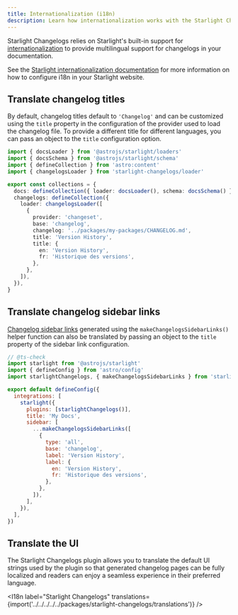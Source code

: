 ```yaml
---
title: Internationalization (i18n)
description: Learn how internationalization works with the Starlight Changelogs plugin.
---
```


Starlight Changelogs relies on Starlight's built-in support for [internationalization](https://starlight.astro.build/guides/i18n/) to provide multilingual support for changelogs in your documentation.

See the [Starlight internationalization documentation](https://starlight.astro.build/guides/i18n/) for more information on how to configure i18n in your Starlight website.

## Translate changelog titles

By default, changelog titles default to `'Changelog'` and can be customized using the `title` property in the configuration of the provider used to load the changelog file.
To provide a different title for different languages, you can pass an object to the `title` configuration option.

```ts title="src/content.config.ts" del={14} ins={15-18}
import { docsLoader } from '@astrojs/starlight/loaders'
import { docsSchema } from '@astrojs/starlight/schema'
import { defineCollection } from 'astro:content'
import { changelogsLoader } from 'starlight-changelogs/loader'

export const collections = {
  docs: defineCollection({ loader: docsLoader(), schema: docsSchema() }),
  changelogs: defineCollection({
    loader: changelogsLoader([
      {
        provider: 'changeset',
        base: 'changelog',
        changelog: '../packages/my-packages/CHANGELOG.md',
        title: 'Version History',
        title: {
          en: 'Version History',
          fr: 'Historique des versions',
        },
      },
    ]),
  }),
}
```

## Translate changelog sidebar links

[Changelog sidebar links](/guides/changelog-links/#sidebar-links) generated using the `makeChangelogsSidebarLinks()` helper function can also be translated by passing an object to the `title` property of the sidebar link configuration.

```js title="astro.config.mjs"  del={16} ins={17-20}
// @ts-check
import starlight from '@astrojs/starlight'
import { defineConfig } from 'astro/config'
import starlightChangelogs, { makeChangelogsSidebarLinks } from 'starlight-changelogs'

export default defineConfig({
  integrations: [
    starlight({
      plugins: [starlightChangelogs()],
      title: 'My Docs',
      sidebar: [
        ...makeChangelogsSidebarLinks([
          {
            type: 'all',
            base: 'changelog',
            label: 'Version History',
            label: {
              en: 'Version History',
              fr: 'Historique des versions',
            },
          },
        ]),
      ],
    }),
  ],
})
```

## Translate the UI

The Starlight Changelogs plugin allows you to translate the default UI strings used by the plugin so that generated changelog pages can be fully localized and readers can enjoy a seamless experience in their preferred language.


<I18n label="Starlight Changelogs" translations={import('../../../../../packages/starlight-changelogs/translations')} />
